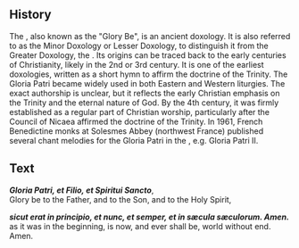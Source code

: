 <Initial text="Gloria Patri" />

## History

The <Definition lang="latin" anchor="gloria-patri" text="Gloria Patri" />, also known as the "Glory Be", is an ancient doxology. It is also referred to as the Minor Doxology or Lesser Doxology, to distinguish it from the Greater Doxology, the *<Definition lang="latin" anchor="gloria-in-excelsis-deo" text="Gloria in excelsis Deo" />*. Its origins can be traced back to the early centuries of Christianity, likely in the 2nd or 3rd century. It is one of the earliest doxologies, written as a short hymn to affirm the doctrine of the Trinity. The Gloria Patri became widely used in both Eastern and Western liturgies. The exact authorship is unclear, but it reflects the early Christian emphasis on the Trinity and the eternal nature of God. By the 4th century, it was firmly established as a regular part of Christian worship, particularly after the Council of Nicaea affirmed the doctrine of the Trinity. In 1961, French Benedictine monks at Solesmes Abbey (northwest France) published several chant melodies for the Gloria Patri in the *<Definition lang="latin" anchor="liber-usualis" text="Liber Usualis" />*, e.g. Gloria Patri II.

## Text

***Gloria Patri, et Filio, et Spiritui Sancto***,<br/>
Glory be to the Father, and to the Son, and to the Holy Spirit,

***sicut erat in principio, et nunc, et semper, et in sæcula sæculorum. Amen.***<br/>
as it was in the beginning, is now, and ever shall be, world without end. Amen.
